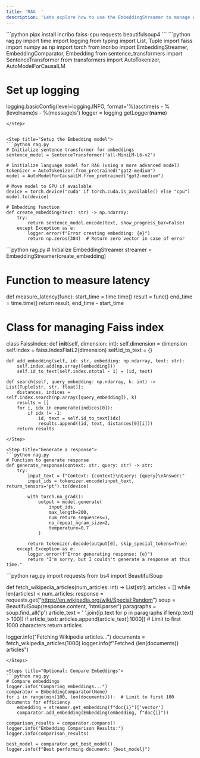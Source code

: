 ```yaml
---
title: 'RAG  '
description: 'Lets explore how to use the EmbeddingStreamer to manage embeddings, track metrics, and generate responses.'
---
```


<Steps>


<Step title="Install the dependencies ">
```python 
pipx install incribo faiss-cpu requests beautifulsoup4
```
</Step>


<Step title="Import all dependencies">
```python rag.py
import time
import logging
from typing import List, Tuple
import faiss
import numpy as np
import torch
from incribo import EmbeddingStreamer, EmbeddingComparator, Embedding
from sentence_transformers import SentenceTransformer
from transformers import AutoTokenizer, AutoModelForCausalLM

# Set up logging
logging.basicConfig(level=logging.INFO, format='%(asctime)s - %(levelname)s - %(message)s')
logger = logging.getLogger(__name__)
```
</Step>


<Step title="Setup the Embedding model">
```python rag.py
# Initialize sentence transformer for embeddings
sentence_model = SentenceTransformer('all-MiniLM-L6-v2')

# Initialize language model for RAG (using a more advanced model)
tokenizer = AutoTokenizer.from_pretrained("gpt2-medium")
model = AutoModelForCausalLM.from_pretrained("gpt2-medium")

# Move model to GPU if available
device = torch.device("cuda" if torch.cuda.is_available() else "cpu")
model.to(device)

# Embedding function
def create_embedding(text: str) -> np.ndarray:
    try:
        return sentence_model.encode(text, show_progress_bar=False)
    except Exception as e:
        logger.error(f"Error creating embedding: {e}")
        return np.zeros(384)  # Return zero vector in case of error
```
</Step>

<Step title="Initialize EmbeddingStreamer">
```python rag.py
# Initialize EmbeddingStreamer
streamer = EmbeddingStreamer(create_embedding)

# Function to measure latency
def measure_latency(func):
    start_time = time.time()
    result = func()
    end_time = time.time()
    return result, end_time - start_time

# Class for managing Faiss index
class FaissIndex:
    def __init__(self, dimension: int):
        self.dimension = dimension
        self.index = faiss.IndexFlatL2(dimension)
        self.id_to_text = {}

    def add_embedding(self, id: str, embedding: np.ndarray, text: str):
        self.index.add(np.array([embedding]))
        self.id_to_text[self.index.ntotal - 1] = (id, text)

    def search(self, query_embedding: np.ndarray, k: int) -> List[Tuple[str, str, float]]:
        distances, indices = self.index.search(np.array([query_embedding]), k)
        results = []
        for i, idx in enumerate(indices[0]):
            if idx != -1:
                id, text = self.id_to_text[idx]
                results.append((id, text, distances[0][i]))
        return results
```
</Step>

<Step title="Generate a response">
```python rag.py
# Function to generate response
def generate_response(context: str, query: str) -> str:
    try:
        input_text = f"Context: {context}\nQuery: {query}\nAnswer:"
        input_ids = tokenizer.encode(input_text, return_tensors="pt").to(device)
        
        with torch.no_grad():
            output = model.generate(
                input_ids, 
                max_length=200, 
                num_return_sequences=1, 
                no_repeat_ngram_size=2,
                temperature=0.7
            )
        
        return tokenizer.decode(output[0], skip_special_tokens=True)
    except Exception as e:
        logger.error(f"Error generating response: {e}")
        return "I'm sorry, but I couldn't generate a response at this time."
```
</Step>


<Steps title="Optional: Processing larger datasets ">
```python rag.py
import requests
from bs4 import BeautifulSoup

def fetch_wikipedia_articles(num_articles: int) -> List[str]:
    articles = []
    while len(articles) < num_articles:
        response = requests.get("https://en.wikipedia.org/wiki/Special:Random")
        soup = BeautifulSoup(response.content, 'html.parser')
        paragraphs = soup.find_all('p')
        article_text = ' '.join([p.text for p in paragraphs if len(p.text) > 100])
        if article_text:
            articles.append(article_text[:1000])  # Limit to first 1000 characters
    return articles

logger.info("Fetching Wikipedia articles...")
documents = fetch_wikipedia_articles(1000)
logger.info(f"Fetched {len(documents)} articles")
```
</Steps>

<Steps title="Optional: Compare Embeddings">
```python rag.py
# Compare embeddings
logger.info("Comparing embeddings...")
comparator = EmbeddingComparator(None)
for i in range(min(100, len(documents))):  # Limit to first 100 documents for efficiency
    embedding = streamer.get_embedding(f"doc{i}")['vector']
    comparator.add_embedding(Embedding(embedding, f"doc{i}"))

comparison_results = comparator.compare()
logger.info("Embedding Comparison Results:")
logger.info(comparison_results)

best_model = comparator.get_best_model()
logger.info(f"Best performing document: {best_model}")
```
</Steps>

</Steps>
